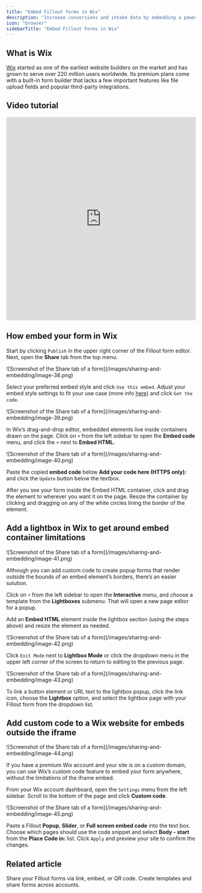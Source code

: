 ```yaml
---
title: "Embed Fillout forms in Wix"
description: "Increase conversions and intake data by embedding a powerful Fillout form to a new or existing Wix website."
icon: "browser"
sidebarTitle: "Embed Fillout Forms in Wix"
---
```


## What is Wix

[Wix](http://wix.com/) started as one of the earliest website builders on the market and has grown to serve over 220 million users worldwide. Its premium plans come with a built-in form builder that lacks a few important features like file upload fields and popular third-party integrations.

## Video tutorial

<Frame>
<iframe class="notion-asset-object-fit" src="https://www.loom.com/embed/2576cbfd563f48e8953374bf280c7b57" title="iframe video" frameborder="0" allowfullscreen="" loading="lazy" scrolling="auto" width="100%" height="540"></iframe>
</Frame>

## How embed your form in Wix

Start by clicking `Publish` in the upper right corner of the Fillout form editor. Next, open the **Share** tab from the top menu.

<Frame style={{ width: '576px' , height: '152px' }}>
  ![Screenshot of the Share tab of a form](/images/sharing-and-embedding/image-38.png)
</Frame>

Select your preferred embed style and click `Use this embed`. Adjust your embed style settings to fit your use case (more info [here]()) and click `Get the code`.

<Frame>
  ![Screenshot of the Share tab of a form](/images/sharing-and-embedding/image-39.png)
</Frame>

In Wix’s drag-and-drop editor, embedded elements live inside containers drawn on the page. Click on `+` from the left sidebar to open the **Embed code** menu, and click the `+` next to **Embed HTML.**

<Frame>
  ![Screenshot of the Share tab of a form](/images/sharing-and-embedding/image-40.png)
</Frame>

Paste the copied **embed code** below **Add your code here (HTTPS only):** and click the `Update` button below the textbox.

After you see your form inside the Embed HTML container, click and drag the element to wherever you want it on the page. Resize the container by clicking and dragging on any of the white circles lining the border of the element.

## Add a lightbox in Wix to get around embed container limitations

<Frame>
  ![Screenshot of the Share tab of a form](/images/sharing-and-embedding/image-41.png)
</Frame>

Although you can add custom code to create popup forms that render outside the bounds of an embed element’s borders, there’s an easier solution.

Click on `+` from the left sidebar to open the **Interactive** menu, and choose a template from the **Lightboxes** submenu. That will open a new page editor for a popup.

Add an **Embed HTML** element inside the lightbox section (using the steps above) and resize the element as needed.

<Frame>
  ![Screenshot of the Share tab of a form](/images/sharing-and-embedding/image-42.png)
</Frame>

Click `Exit Mode` next to **Lightbox Mode** or click the dropdown menu in the upper left corner of the screen to return to editing to the previous page.

<Frame>
  ![Screenshot of the Share tab of a form](/images/sharing-and-embedding/image-43.png)
</Frame>

To link a button element or URL text to the lightbox popup, click the link icon, choose the **Lightbox** option, and select the lightbox page with your Fillout form from the dropdown list.

## Add custom code to a Wix website for embeds outside the iframe

<Frame>
  ![Screenshot of the Share tab of a form](/images/sharing-and-embedding/image-44.png)
</Frame>

If you have a premium Wix account and your site is on a custom domain, you can use Wix’s custom code feature to embed your form anywhere, without the limitations of the iframe embed.

From your Wix account dashboard, open the `Settings` menu from the left sidebar. Scroll to the bottom of the page and click **Custom code**.

<Frame>
  ![Screenshot of the Share tab of a form](/images/sharing-and-embedding/image-45.png)
</Frame>

Paste a Fillout **Popup**, **Slider**, or **Full screen embed code** into the text box. Choose which pages should use the code snippet and select **Body - start** from the **Place Code in:** list. Click `Apply` and preview your site to confirm the changes.

## Related article

<CardGroup cols={3}>
 <Card title="Share & embed" icon="up-right-from-square" iconType="regular" color="#FFC738" href="/sharing">
    Share your Fillout forms via link, embed, or QR code. Create templates and share forms across accounts.
    </Card>
</CardGroup>
